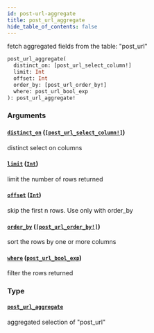 ```yaml
---
id: post-url-aggregate
title: post_url_aggregate
hide_table_of_contents: false
---
```


fetch aggregated fields from the table: "post_url"

```graphql
post_url_aggregate(
  distinct_on: [post_url_select_column!]
  limit: Int
  offset: Int
  order_by: [post_url_order_by!]
  where: post_url_bool_exp
): post_url_aggregate!
```

### Arguments

#### [`distinct_on`](#) ([`[post_url_select_column!]`](/07-graphql/enums/post-url-select-column))

distinct select on columns

#### [`limit`](#) ([`Int`](/07-graphql/scalars/int))

limit the number of rows returned

#### [`offset`](#) ([`Int`](/07-graphql/scalars/int))

skip the first n rows. Use only with order_by

#### [`order_by`](#) ([`[post_url_order_by!]`](/07-graphql/inputs/post-url-order-by))

sort the rows by one or more columns

#### [`where`](#) ([`post_url_bool_exp`](/07-graphql/inputs/post-url-bool-exp))

filter the rows returned

### Type

#### [`post_url_aggregate`](/07-graphql/objects/post-url-aggregate)

aggregated selection of "post_url"
